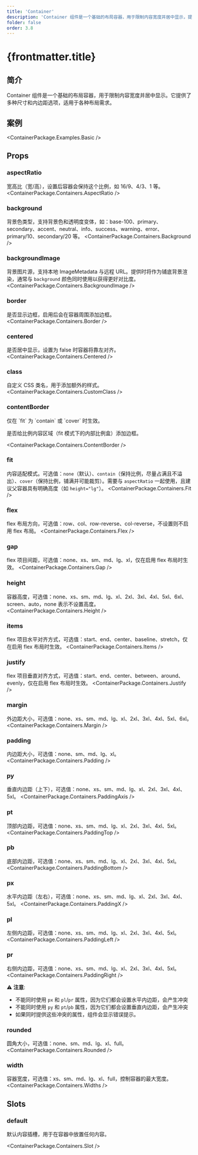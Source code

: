```yaml
---
title: 'Container'
description: 'Container 组件是一个基础的布局容器，用于限制内容宽度并居中显示，提供多种尺寸和内边距选项'
folder: false
order: 3.8
---
```



# {frontmatter.title}

## 简介

Container 组件是一个基础的布局容器，用于限制内容宽度并居中显示。它提供了多种尺寸和内边距选项，适用于各种布局需求。

## 案例

<ContainerPackage.Examples.Basic />

## Props

### aspectRatio
宽高比（宽/高），设置后容器会保持这个比例，如 16/9、4/3、1 等。
<ContainerPackage.Containers.AspectRatio />

### background
背景色类型，支持背景色和透明度变体，如：base-100、primary、secondary、accent、neutral、info、success、warning、error、primary/10、secondary/20 等。
<ContainerPackage.Containers.Background />

### backgroundImage
背景图片源，支持本地 ImageMetadata 与远程 URL。提供时将作为铺底背景渲染，通常与 `background` 颜色同时使用以获得更好对比度。
<ContainerPackage.Containers.BackgroundImage />

### border
是否显示边框，启用后会在容器周围添加边框。
<ContainerPackage.Containers.Border />

### centered
是否居中显示，设置为 false 时容器将靠左对齐。
<ContainerPackage.Containers.Centered />

### class
自定义 CSS 类名，用于添加额外的样式。
<ContainerPackage.Containers.CustomClass />

### contentBorder

<Alert type="info" variant="soft" closable={false}>
仅在 `fit` 为 `contain` 或 `cover` 时生效。
</Alert>

是否给比例内容区域（fit 模式下的内部比例盒）添加边框。

<ContainerPackage.Containers.ContentBorder />

### fit
内容适配模式。可选值：`none`（默认）、`contain`（保持比例，尽量占满且不溢出）、`cover`（保持比例，铺满并可能裁剪）。需要与 `aspectRatio` 一起使用，且建议父容器具有明确高度（如 `height="lg"`）。
<ContainerPackage.Containers.Fit />

### flex
flex 布局方向，可选值：row、col、row-reverse、col-reverse，不设置则不启用 flex 布局。
<ContainerPackage.Containers.Flex />

### gap
flex 项目间距，可选值：none、xs、sm、md、lg、xl，仅在启用 flex 布局时生效。
<ContainerPackage.Containers.Gap />

### height
容器高度，可选值：none、xs、sm、md、lg、xl、2xl、3xl、4xl、5xl、6xl、screen、auto，none 表示不设置高度。
<ContainerPackage.Containers.Height />

### items
flex 项目水平对齐方式，可选值：start、end、center、baseline、stretch，仅在启用 flex 布局时生效。
<ContainerPackage.Containers.Items />

### justify
flex 项目垂直对齐方式，可选值：start、end、center、between、around、evenly，仅在启用 flex 布局时生效。
<ContainerPackage.Containers.Justify />

### margin
外边距大小，可选值：none、xs、sm、md、lg、xl、2xl、3xl、4xl、5xl、6xl。
<ContainerPackage.Containers.Margin />

### padding
内边距大小，可选值：none、sm、md、lg、xl。
<ContainerPackage.Containers.Padding />

### py
垂直内边距（上下），可选值：none、xs、sm、md、lg、xl、2xl、3xl、4xl、5xl。
<ContainerPackage.Containers.PaddingAxis />

### pt
顶部内边距，可选值：none、xs、sm、md、lg、xl、2xl、3xl、4xl、5xl。
<ContainerPackage.Containers.PaddingTop />

### pb
底部内边距，可选值：none、xs、sm、md、lg、xl、2xl、3xl、4xl、5xl。
<ContainerPackage.Containers.PaddingBottom />

### px
水平内边距（左右），可选值：none、xs、sm、md、lg、xl、2xl、3xl、4xl、5xl。
<ContainerPackage.Containers.PaddingX />

### pl
左侧内边距，可选值：none、xs、sm、md、lg、xl、2xl、3xl、4xl、5xl。
<ContainerPackage.Containers.PaddingLeft />

### pr
右侧内边距，可选值：none、xs、sm、md、lg、xl、2xl、3xl、4xl、5xl。
<ContainerPackage.Containers.PaddingRight />

⚠️ **注意**:
- 不能同时使用 `px` 和 `pl`/`pr` 属性，因为它们都会设置水平内边距，会产生冲突
- 不能同时使用 `py` 和 `pt`/`pb` 属性，因为它们都会设置垂直内边距，会产生冲突
- 如果同时提供这些冲突的属性，组件会显示错误提示。

### rounded
圆角大小，可选值：none、sm、md、lg、xl、full。
<ContainerPackage.Containers.Rounded />

### width
容器宽度，可选值：xs、sm、md、lg、xl、full，控制容器的最大宽度。
<ContainerPackage.Containers.Widths />

## Slots

### default

默认内容插槽，用于在容器中放置任何内容。

<ContainerPackage.Containers.Slot />
